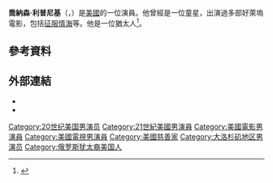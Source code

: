 '''喬納森·利普尼基'''（{{lang-en|Jonathan Lipnicki}}，{{bd|1990年|10月22日||}}）是[[美國|美國]]的一位演員。他曾經是一位童星，出演過多部好萊塢電影，包括[[征服情海|征服情海]]等。他是一位猶太人<ref>{{cite web |url=http://www.shalomlife.com/culture/18033/exclusive-interview-with-child-turned-adult-star-jonathan-lipnicki/ |title=EXCLUSIVE: Interview With Child-Turned-Adult Star, Jonathan Lipnicki - Page1 |publisher=Shalom Life |date= |accessdate=2014-04-11 |deadurl=yes |archiveurl=https://web.archive.org/web/20140413132326/http://www.shalomlife.com/culture/18033/exclusive-interview-with-child-turned-adult-star-jonathan-lipnicki/ |archivedate=2014-04-13 }}</ref>。

==參考資料==
{{reflist}}

==外部連結==
* {{IMDb name|5151}}
* {{Official website|http://www.jonathanlipnicki.com/}}

{{評論家選擇電影獎最佳年輕演員}}

{{Authority control}}
{{DEFAULTSORT:Lipnicki, Jonathan}}
[[Category:20世纪美国男演员|Category:20世纪美国男演员]]
[[Category:21世紀美國男演員|Category:21世紀美國男演員]]
[[Category:美國電影男演員|Category:美國電影男演員]]
[[Category:美國電視男演員|Category:美國電視男演員]]
[[Category:美國慈善家|Category:美國慈善家]]
[[Category:大洛杉矶地区男演员|Category:大洛杉矶地区男演员]]
[[Category:俄罗斯犹太裔美国人|Category:俄罗斯犹太裔美国人]]